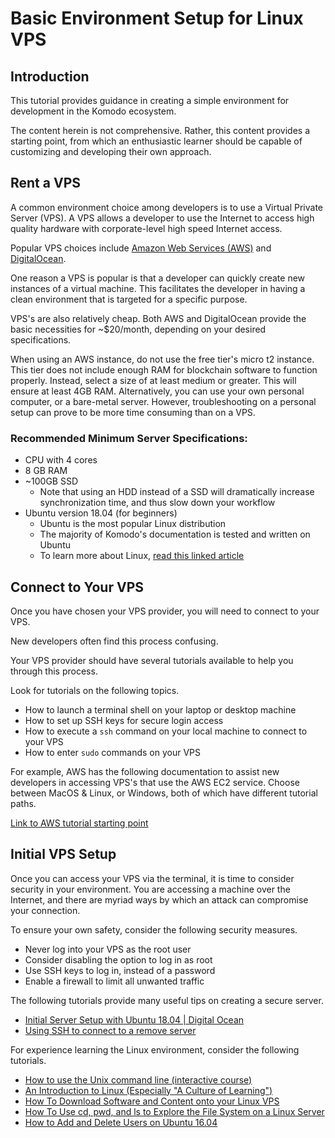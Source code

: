 
# Basic Environment Setup for Linux VPS

## Introduction

This tutorial provides guidance in creating a simple environment for development in the Komodo ecosystem.

The content herein is not comprehensive. Rather, this content provides a starting point, from which an enthusiastic learner should be capable of customizing and developing their own approach.

## Rent a VPS

A common environment choice among developers is to use a Virtual Private Server (VPS). A VPS allows a developer to use the Internet to access high quality hardware with corporate-level high speed Internet access.

Popular VPS choices include [Amazon Web Services (AWS)](https://aws.amazon.com) and [DigitalOcean](https://digitalocean.com).

One reason a VPS is popular is that a developer can quickly create new instances of a virtual machine. This facilitates the developer in having a clean environment that is targeted for a specific purpose.

VPS's are also relatively cheap. Both AWS and DigitalOcean provide the basic necessities for \~$20/month, depending on your desired specifications.

<Note type="warning">
  When using an AWS instance, do not use the free tier's micro t2 instance. This tier does not include enough RAM for blockchain software to function properly. Instead, select a size of at least medium or greater. This will ensure at least 4GB RAM.
</Note>

<Note>
  Alternatively, you can use your own personal computer, or a bare-metal server. However, troubleshooting on a personal setup can prove to be more time consuming than on a VPS.
</Note>

### Recommended Minimum Server Specifications:

*   CPU with 4 cores
*   8 GB RAM
*   \~100GB SSD
    *   Note that using an HDD instead of a SSD will dramatically increase synchronization time, and thus slow down your workflow
*   Ubuntu version 18.04 (for beginners)
    *   Ubuntu is the most popular Linux distribution
    *   The majority of Komodo's documentation is tested and written on Ubuntu
    *   To learn more about Linux, [read this linked article](https://www.linux.com/what-is-linux)

## Connect to Your VPS

Once you have chosen your VPS provider, you will need to connect to your VPS.

New developers often find this process confusing.

Your VPS provider should have several tutorials available to help you through this process.

Look for tutorials on the following topics.

*   How to launch a terminal shell on your laptop or desktop machine
*   How to set up SSH keys for secure login access
*   How to execute a `ssh` command on your local machine to connect to your VPS
*   How to enter `sudo` commands on your VPS

For example, AWS has the following documentation to assist new developers in accessing VPS's that use the AWS EC2 service. Choose between MacOS & Linux, or Windows, both of which have different tutorial paths.

[Link to AWS tutorial starting point](https://docs.aws.amazon.com/AWSEC2/latest/UserGuide/AccessingInstances.html)

## Initial VPS Setup

Once you can access your VPS via the terminal, it is time to consider security in your environment. You are accessing a machine over the Internet, and there are myriad ways by which an attack can compromise your connection.

To ensure your own safety, consider the following security measures.

*   Never log into your VPS as the root user
*   Consider disabling the option to log in as root
*   Use SSH keys to log in, instead of a password
*   Enable a firewall to limit all unwanted traffic

The following tutorials provide many useful tips on creating a secure server.

*   [Initial Server Setup with Ubuntu 18.04 | Digital Ocean](https://www.digitalocean.com/community/tutorials/initial-server-setup-with-ubuntu-18-04)
*   [Using SSH to connect to a remove server](https://www.digitalocean.com/community/tutorials/how-to-use-ssh-to-connect-to-a-remote-server-in-ubuntu)

For experience learning the Linux environment, consider the following tutorials.

*   [How to use the Unix command line (interactive course)](https://www.codecademy.com/learn/learn-the-command-line)
*   [An Introduction to Linux (Especially "A Culture of Learning")](https://www.digitalocean.com/community/tutorials/an-introduction-to-linux-basics)
*   [How To Download Software and Content onto your Linux VPS](https://www.digitalocean.com/community/tutorials/how-to-download-software-and-content-onto-your-linux-vps)
*   [How To Use cd, pwd, and ls to Explore the File System on a Linux Server](https://www.digitalocean.com/community/tutorials/how-to-use-cd-pwd-and-ls-to-explore-the-file-system-on-a-linux-server)
*   [How to Add and Delete Users on Ubuntu 16.04](https://www.digitalocean.com/community/tutorials/how-to-add-and-delete-users-on-ubuntu-16-04)

